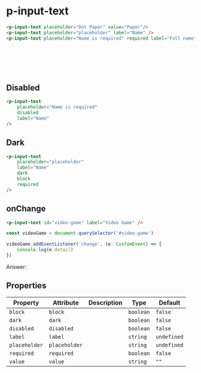 
<Meta title="Input/Text" />

# p-input-text

```html
<p-input-text placeholder="Dot Paper" value="Paper"/>
<p-input-text placeholder="placeholder" label="Name" />
<p-input-text placeholder="Name is required" required label="Full name" />
```

<p-input-text placeholder="Dot Paper" value="Paper"/>
<br />
<p-input-text placeholder="placeholder" label="Name" />
<br />
<p-input-text placeholder="Full name is required" required label="Full name" />
<br />
<br />

## Disabled

```html
<p-input-text 
    placeholder="Name is required" 
    disabled 
    label="Name" 
/>
```

<p-input-text placeholder="Name is required" disabled label="Name" />

## Dark

```html
<p-input-text 
    placeholder="placeholder" 
    label="Name" 
    dark
    block
    required
/>
```

<div style={{padding: '10px', boxSizing: "border-box", width: "100%", background: "#41403e"}}>
    <p-input-text 
        placeholder="placeholder" 
        label="Name" 
        dark
        block
        required
    />
</div>

## onChange

```html
<p-input-text id="video-game" label="Video Game" />
```

```javascript
const videoGame = document.querySelector('#video-game')

videoGame.addEventListener('change', (e: CustomEvent) => {
    console.log(e.detail)
})
```

<p-input-text id="video-game" label="Video Game" />

Answer: <span id="video-game-answer"></span>

## Properties

| Property      | Attribute     | Description | Type      | Default     |
| ------------- | ------------- | ----------- | --------- | ----------- |
| `block`       | `block`       |             | `boolean` | `false`     |
| `dark`        | `dark`        |             | `boolean` | `false`     |
| `disabled`    | `disabled`    |             | `boolean` | `false`     |
| `label`       | `label`       |             | `string`  | `undefined` |
| `placeholder` | `placeholder` |             | `string`  | `undefined` |
| `required`    | `required`    |             | `boolean` | `false`     |
| `value`       | `value`       |             | `string`  | `""`        |
